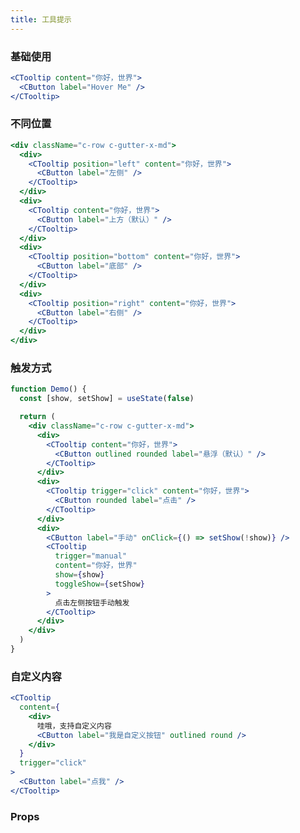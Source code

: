 ```yaml
---
title: 工具提示
---
```


### 基础使用

```jsx live
<CTooltip content="你好，世界">
  <CButton label="Hover Me" />
</CTooltip>
```

### 不同位置

```jsx live
<div className="c-row c-gutter-x-md">
  <div>
    <CTooltip position="left" content="你好，世界">
      <CButton label="左侧" />
    </CTooltip>
  </div>
  <div>
    <CTooltip content="你好，世界">
      <CButton label="上方（默认）" />
    </CTooltip>
  </div>
  <div>
    <CTooltip position="bottom" content="你好，世界">
      <CButton label="底部" />
    </CTooltip>
  </div>
  <div>
    <CTooltip position="right" content="你好，世界">
      <CButton label="右侧" />
    </CTooltip>
  </div>
</div>
```

### 触发方式

```jsx live
function Demo() {
  const [show, setShow] = useState(false)

  return (
    <div className="c-row c-gutter-x-md">
      <div>
        <CTooltip content="你好，世界">
          <CButton outlined rounded label="悬浮（默认）" />
        </CTooltip>
      </div>
      <div>
        <CTooltip trigger="click" content="你好，世界">
          <CButton rounded label="点击" />
        </CTooltip>
      </div>
      <div>
        <CButton label="手动" onClick={() => setShow(!show)} />
        <CTooltip
          trigger="manual"
          content="你好，世界"
          show={show}
          toggleShow={setShow}
        >
          点击左侧按钮手动触发
        </CTooltip>
      </div>
    </div>
  )
}
```

### 自定义内容

```jsx live
<CTooltip
  content={
    <div>
      哇哦，支持自定义内容
      <CButton label="我是自定义按钮" outlined round />
    </div>
  }
  trigger="click"
>
  <CButton label="点我" />
</CTooltip>
```

### Props

<PropTable name="CTooltip" typeWidth="280px" />
